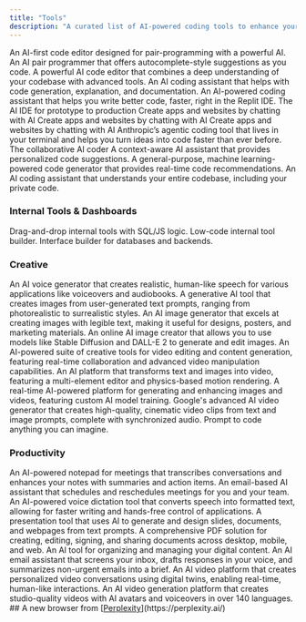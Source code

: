 ```yaml
---
title: "Tools"
description: "A curated list of AI-powered coding tools to enhance your development workflow."
---
```



<CardGroup cols={2}>
  <Card title="Cursor" icon="link" href="https://cursor.sh/">
    An AI-first code editor designed for pair-programming with a powerful AI.
  </Card>
  <Card title="GitHub Copilot" icon="link" href="https://github.com/features/copilot">
    An AI pair programmer that offers autocomplete-style suggestions as you code.
  </Card>
  <Card title="Windsurf" icon="link" href="https://windsurf.com/">
    A powerful AI code editor that combines a deep understanding of your codebase with advanced tools.
  </Card>
  <Card title="AskCodi" icon="link" href="https://www.askcodi.com/">
    An AI coding assistant that helps with code generation, explanation, and documentation.
  </Card>
  <Card title="Replit" icon="link" href="https://replit.com">
    An AI-powered coding assistant that helps you write better code, faster, right in the Replit IDE.
  </Card>
  <Card title="Kiro" icon="sparkles" href="https://kiro.dev/">
    The AI IDE for prototype to production
  </Card>
  <Card title="Lovable" icon="sparkles" href="https://lovable.dev/">
    Create apps and websites by chatting with AI
  </Card>
  <Card title="v0" icon="sparkles" href="https://v0.dev/">
    Create apps and websites by chatting with AI
  </Card>
  <Card title="Bolt" icon="sparkles" href="https://bolt.new/">
    Create apps and websites by chatting with AI
  </Card>
  <Card title="Claude Code" icon="sparkles" href="https://docs.anthropic.com/en/docs/claude-code/overview">
    Anthropic’s agentic coding tool that lives in your terminal and helps you turn ideas into code faster than ever before.
  </Card>
  <Card title="Cline" icon="sparkles" href="https://cline.bot/">
    The collaborative AI coder
  </Card>
  <Card title="Tabnine" icon="link" href="https://www.tabnine.com/">
    A context-aware AI assistant that provides personalized code suggestions.
  </Card>
  <Card title="Amazon CodeWhisperer" icon="link" href="https://aws.amazon.com/codewhisperer/">
    A general-purpose, machine learning-powered code generator that provides real-time code recommendations.
  </Card>
  <Card title="Sourcegraph Cody" icon="link" href="https://sourcegraph.com/cody">
    An AI coding assistant that understands your entire codebase, including your private code.
  </Card>
</CardGroup>

### Internal Tools & Dashboards

<CardGroup cols={2}>
  <Card title="Retool" icon="link" href="https://retool.com">
    Drag-and-drop internal tools with SQL/JS logic.
  </Card>
  <Card title="UI Bakery" icon="link" href="https://uibakery.io">
    Low-code internal tool builder.
  </Card>
  <Card title="Jet Admin" icon="link" href="https://www.jetadmin.io/">
    Interface builder for databases and backends.
  </Card>
</CardGroup>

### Creative

<CardGroup cols={2}>
  <Card title="ElevenLabs" icon="link" href="https://elevenlabs.io">
    An AI voice generator that creates realistic, human-like speech for various applications like voiceovers and audiobooks.
  </Card>
  <Card title="Midjourney" icon="link" href="https://www.midjourney.com">
    A generative AI tool that creates images from user-generated text prompts, ranging from photorealistic to surrealistic styles.
  </Card>
  <Card title="Ideogram" icon="link" href="https://ideogram.ai">
    An AI image generator that excels at creating images with legible text, making it useful for designs, posters, and marketing materials.
  </Card>
  <Card title="Playground" icon="link" href="https://playground.com">
    An online AI image creator that allows you to use models like Stable Diffusion and DALL-E 2 to generate and edit images.
  </Card>
  <Card title="Runway" icon="link" href="https://runwayml.com">
    An AI-powered suite of creative tools for video editing and content generation, featuring real-time collaboration and advanced video manipulation capabilities.
  </Card>
  <Card title="Kling" icon="link" href="https://www.klingai.com">
    An AI platform that transforms text and images into video, featuring a multi-element editor and physics-based motion rendering.
  </Card>
  <Card title="Krea" icon="link" href="https://www.krea.ai">
    A real-time AI-powered platform for generating and enhancing images and videos, featuring custom AI model training.
  </Card>
  <Card title="Veo3" icon="link" href="https://veo3.ai">
    Google's advanced AI video generator that creates high-quality, cinematic video clips from text and image prompts, complete with synchronized audio.
  </Card>
  <Card title="Figma Make" icon="link" href="https://www.figma.com/">
    Prompt to code anything you can imagine.
  </Card>
</CardGroup>

### Productivity

<CardGroup cols={2}>
  <Card title="Granola AI" icon="link" href="https://www.granola.ai">
    An AI-powered notepad for meetings that transcribes conversations and enhances your notes with summaries and action items.
  </Card>
  <Card title="Howie" icon="link" href="https://howie.ai">
    An email-based AI assistant that schedules and reschedules meetings for you and your team.
  </Card>
  <Card title="Wispr Flow" icon="link" href="https://wisprflow.ai">
    An AI-powered voice dictation tool that converts speech into formatted text, allowing for faster writing and hands-free control of applications.
  </Card>
  <Card title="Gamma" icon="link" href="https://www.gamma.app">
    A presentation tool that uses AI to generate and design slides, documents, and webpages from text prompts.
  </Card>
  <Card title="Adobe Acrobat" icon="link" href="https://www.adobe.com">
    A comprehensive PDF solution for creating, editing, signing, and sharing documents across desktop, mobile, and web.
  </Card>
  <Card title="Cubby" icon="link" href="https://cubby.nyc">
    An AI tool for organizing and managing your digital content.
  </Card>
  <Card title="Cora" icon="link" href="https://cora.computer">
    An AI email assistant that screens your inbox, drafts responses in your voice, and summarizes non-urgent emails into a brief.
  </Card>
  <Card title="Tavus AI" icon="link" href="https://www.tavus.io">
    An AI video platform that creates personalized video conversations using digital twins, enabling real-time, human-like interactions.
  </Card>
  <Card title="Synthesia" icon="link" href="https://synthesia.io">
    An AI video generation platform that creates studio-quality videos with AI avatars and voiceovers in over 140 languages.
  </Card>
  <Card title="Comet" icon="link" href="https://comet.perplexity.ai/">
    ## A new browser from [<u>Perplexity</u>](https://perplexity.ai/)
  </Card>
</CardGroup>